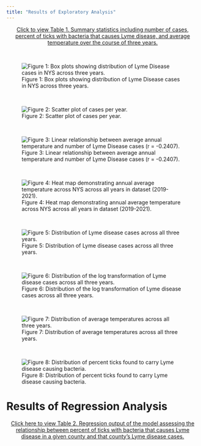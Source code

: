 ```yaml
---
title: "Results of Exploratory Analysis"
---
```


<div style="text-align: center;">
  <a href="table.1.html">
    Click to view Table 1. Summary statistics including number of cases, percent of ticks with bacteria that causes Lyme disease, and average temperature over the course of three years.
  </a>
</div>

<br> 

![Figure 1: Box plots showing distribution of Lyme Disease cases in NYS across three years.](boxplots_cases_year.png) 


<br>

![Figure 2: Scatter plot of cases per year.](cases_per_year.png)


<br>

![Figure 3: Linear relationship between average annual temperature and number of Lyme Disease cases (r = -0.2407).](correlation.png)


<br>

![Figure 4: Heat map demonstrating annual average temperature across NYS across all years in dataset (2019-2021).](heatmap.png)


<br>

![Figure 5: Distribution of Lyme disease cases across all three years.](histogram_cases.png)


<br>

![Figure 6: Distribution of the log transformation of Lyme disease cases across all three years.](histogram_log_cases.png)


<br>

![Figure 7: Distribution of average temperatures across all three years.](temperature_distribution.png) 


<br>

![Figure 8: Distribution of percent ticks found to carry Lyme disease causing bacteria.](tickwithbdistribution.png)


# Results of Regression Analysis

<div style="text-align: center;">
  <a href="regress.html">
    Click here to view Table 2. Regression output of the model assessing the relationship between percent of ticks with bacteria that causes Lyme disease in a given county and that county's Lyme disease cases.
  </a>
</div> 
